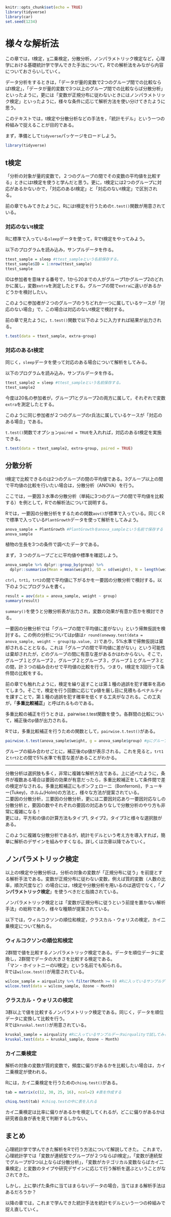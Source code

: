 

```r
knitr::opts_chunk$set(echo = TRUE)
library(tidyverse)
library(car)
set.seed(1234)
```



# 様々な解析法

この章では，t検定，χ二乗検定，分散分析，ノンパラメトリック検定など，心理学における基礎統計学で学んできた手法について，Rでの解析法をみながら内容についておさらいしていく。  
  
データ分析をするときは，「データが量的変数で2つのグループ間での比較ならばt検定」，「データが量的変数で3つ以上のグループ間での比較ならば分散分析」といったように，更には「変数が正規分布に従わないときにはノンパラメトリック検定」といったように，様々な条件に応じて解析方法を使い分けてきたように思う。  
  
このテキストでは，t検定や分散分析などの手法を，「統計モデル」という一つの枠組みで捉えることが目的である。  
  
まず，準備として`tidyverse`パッケージをロードしよう。

```r
library(tidyverse)
```


## t検定

「分析の対象が量的変数で，２つのグループの間でその変数の平均値を比較する」ときにはt検定を使うと学んだと思う。更に，t検定には2つのグループに対応があるかないかで，「対応のあるt検定」と「対応のないt検定」で区別される。
  
前の章でもみてきたように，Rにはt検定を行うための`t.test()`関数が用意されている。


### 対応のないt検定

Rに標準で入っている`sleep`データを使って，Rでt検定をやってみよう。

以下のプログラムを読み込み，サンプルデータを作る。

```r

ttest_sample = sleep #ttest_sampleという名前保存する。
ttest_sample$ID = 1:nrow(ttest_sample)
ttest_sample

```

IDは参加者を意味する番号で，1から20までの人がグループ1かグループ2のどれかに属し，変数`extra`を測定したとする。グループの間で`extra`に違いがあるかどうかを検討したい。

このように参加者が２つのグループのうちどれか一つに属しているケースが「対応のない場合」で，この場合は対応のないt検定で検討する。  
  
前の章で見たように，`t.test()`関数で以下のように入力すれば結果が出力される。

```r

t.test(data = ttest_sample, extra~group)

```


### 対応のあるt検定

同じく，`sleep`データを使って対応のある場合について解析をしてみる。

以下のプログラムを読み込み，サンプルデータを作る。

```r

ttest_sample2 = sleep #ttest_sampleという名前保存する。
ttest_sample2

```

今度は20名の参加者が，グループ1とグループ2の両方に属して，それぞれで変数`extra`を測定したとする。

このように同じ参加者が２つのグループのr兵法に属しているケースが「対応のある場合」である。  
  
`t.test()`関数でオプション`paired = TRUE`を入れれば，対応のあるt検定を実施できる。

```r

t.test(data = ttest_sample2, extra~group, paired = TRUE)

```


## 分散分析

t検定で比較できるのは2つのグループの間の平均値である。3グループ以上の間で平均値の比較を行いたい場合は，分散分析（ANOVA）を行う。  
  
ここでは，一要因３水準の分散分析（単純に3つのグループの間で平均値を比較する）を例として，Rでの解析法について説明する。  
  
Rでは，一要因の分散分析をするための関数`aov()`が標準で入っている。同じくRで標準で入っている`PlantGrowth`データを使って解析をしてみよう。

```r

anova_sample = PlantGrowth #PlantGrowthをanova_sampleという名前で保存する
anova_sample

```

植物の生長を3つの条件で調べたデータである。

まず，３つのグループごとに平均値や標準を確認しよう。

```r

anova_sample %>% dplyr::group_by(group) %>% 
  dplyr::summarise(Mean = mean(weight), SD = sd(weight), N = length(weight))

```

`ctrl`，`trt1`，`trt2`の間で平均値に下がるかを一要因の分散分析で検討する。以下のようにプログラムを書く。

```r

result = aov(data = anova_sample, weight ~ group)
summary(result)

```

`summary()`を使うと分散分析表が出力され，変数の効果が有意か否かを検討できる。

一要因の分散分析では「グループの間で平均値に差がない」という帰無仮説を検討する。この例の分析についてはp値は`r round(oneway.test(data = anova_sample, weight ~ group)$p.value, 2)`であり，5%水準で帰無仮説は棄却されることとなる。これは「グループの間で平均値に差がない」という可能性は棄却されたが，どのグループの間に有意な差があるかはわからない。そこで，グループ１とグループ２，グループ２とグループ３，グループ１とグループ３との間，計３つの組み合わせで平均値の比較を行う。つまり，t検定を3回行って条件間の比較をする。  
  
前の章でも触れたように，検定を繰り返すことは第１種の過誤を犯す確率を高めてしまう。そこで，検定を行う回数に応じてp値を厳し目に見積もるペナルティを課すことで，第１種の過誤を犯す確率を低くする工夫がなされる。この工夫が，「**多重比較補正**」と呼ばれるものである。

多重比較の補正を行うときは，pairwise.t.test関数を使う。各群間の比較について，補正後のp値が出力される。  
  
Rでは，多重比較補正を行うための関数として，`pairwise.t.test()`がある。

```r

pairwise.t.test(anova_sample$weight, g = anova_sample$group) #gにグループを意味する変数，p.adjust.methodに補正方法を指定する。

```

グループの組み合わせごとに，補正後のp値が表示される。これを見ると，`trt1`と`trt2`との間で5%水準で有意な差があることがわかる。


***
分散分析は選択肢も多く，非常に複雑な解析方法である。上に述べたように，条件が複数ある場合は要因の効果が有意だったら，多重比較補正をして条件間で差の検定がなされる。多重比較補正にもボンフェローニ（Bonferroni)，チューキー(Tukey)，ホルム(Holm)の方法と，様々な方法が提案されている。  
二要因の分散分析，三要因の分散分析，更には二要因対応あり一要因対応なしの分散分析と，要因の数やそれぞれの要因の対応ありなしで分散分析のやり方も非常に複雑になる！  
更には，平方和の値の計算方法もタイプ1, タイプ2，タイプ3と様々な選択肢がある。  
  
このように複雑な分散分析であるが，統計モデルという考え方を導入すれば，簡単に解析のデザインを組みやすくなる。詳しくは次章以降でみていく。

## ノンパラメトリック検定

以上のt検定や分散分析は，分析の対象の変数が「正規分布に従う」を前提とする解析手法である。変数が正規分布に従わない変数，例えば質的変数（人数の比率，順次尺度など）の場合には，t検定や分散分析を用いるのは適切でなく，「**ノンパラメトリック検定**」を使うべきだと指摘されている。  
  
ノンパラメトリック検定とは「変数が正規分布に従うという前提を置かない解析手法」の総称であり，様々な種類が提案されている。  
  
以下では，ウィルコクソンの順位和検定，クラスカル・ウォリスの検定，カイ二乗検定について触れる。

### ウィルコクソンの順位和検定

2群間で値を比較するノンパラメトリック検定である。データを順位データに変換し，2群間でデータの大きさを比較する検定である。  
「マン・ホイットニーのU検定」という名前でも知られる。  
Rでは`wilcox.test()`が用意されている。

```r

wilcox_sample = airquality %>% filter(Month >= 8) #Rに入っているサンプルデータairqualityから2群だけ取り出したデータで試してみる
wilcox.test(data = wilcox_sample, Ozone ~ Month)

```

### クラスカル・ウォリスの検定

3群以上で値を比較するノンパラメトリック検定である。同じく，データを順位データに変換して比較を行う。  
Rでは`kruskal.test()`が用意されている。

```r

kruskal_sample = airquality #Rに入っているサンプルデータairqualityで試してみる
kruskal.test(data = kruskal_sample, Ozone ~ Month)

```

### カイ二乗検定

解析の対象の変数が質的変数で，頻度に偏りがあるかを比較したい場合は，カイ二乗検定が使われる。  
  
Rには，カイ二乗検定を行うための`chisq.test()`がある。

```r

tab = matrix(c(12, 30, 25, 16), ncol=2) #表を作成する

chisq.test(tab) #chisq.testの中に表を入れる

```

カイ二乗検定は比率に偏りがあるかを検定してくれるが，どこに偏りがあるかは研究者自身が表を見て判断するしかない。  
  
## まとめ

心理統計学で学んできた解析をRで行う方法について解説してきた。
これまで，心理統計学では「変数が連続型でグループが２つならばt検定」，「変数が連続型でグループが3つ以上ならば分散分析」，「変数がカテゴリカル変数ならばカイ二乗検定」と変数のタイプや研究デザインに応じて行う解析を選ぶということがなされてきた。  
  
しかし，上に挙げた条件に当てはまらないデータの場合，当てはまる解析手法はあるだろうか？  
  
以降の章では，これまで学んできた統計手法を統計モデルという一つの枠組みで捉え直していく。
